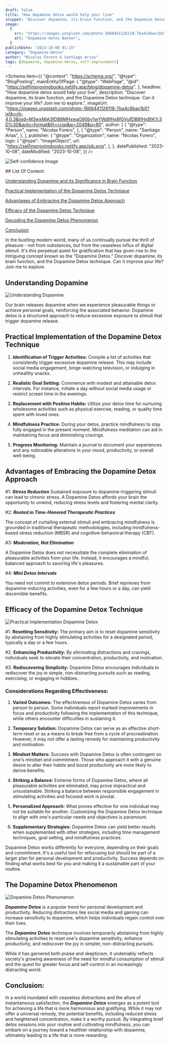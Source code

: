```yaml
---
draft: false
title: "How dopamine detox would help your live"
snippet: "Discover dopamine, its brain function, and the Dopamine Detox technique. Can it improve your life? Join me to explore."
image:
  {
    src: "https://images.unsplash.com/photo-1668441126118-7ba4c6bac1b5?ixlib=rb-4.0.3&ixid=M3wxMjA3fDB8MHxwaG90by1wYWdlfHx8fGVufDB8fHx8fA%3D%3D&auto=format&fit=crop&w=2049&q=80",
    alt: "Dopamine-detox Banner",
  }
publishDate: "2023-10-08 01:15"
category: "Dopamine-Detox"
author: "Nicolas Forero & Santiago Arias"
tags: [dopamine, dopamine-detox, self-improvement]
---
```



<Schema
  item={{
    "@context": "https://schema.org/",
    "@type": "BlogPosting",
    mainEntityOfPage: {
      "@type": "WebPage",
      "@id": "https://selfimprovingbooks.netlify.app/blog/dopamine-detox",
    },
    headline: "How dopamine detox would help your live",
    description:
      "Discover dopamine, its brain function, and the Dopamine Detox technique. Can it improve your life? Join me to explore.",
    imageUrl:
      "https://images.unsplash.com/photo-1668441126118-7ba4c6bac1b5?ixlib=rb-4.0.3&ixid=M3wxMjA3fDB8MHxwaG90by1wYWdlfHx8fGVufDB8fHx8fA%3D%3D&auto=format&fit=crop&w=2049&q=80",
    author: [
      {
        "@type": "Person",
        name: "Nicolas Forero",
      },
      {
        "@type": "Person",
        name: "Santiago Arias",
      },
    ],
    publisher: {
      "@type": "Organization",
      name: "Nicolas Forero",
      logo: {
        "@type": "ImageObject",
        url: "https://selfimprovingbooks.netlify.app/sib.png",
      },
    },
    datePublished: "2023-10-08",
    dateModified: "2023-10-08",
  }}
/>

<Image
  src="https://images.unsplash.com/photo-1668441126118-7ba4c6bac1b5?ixlib=rb-4.0.3&ixid=M3wxMjA3fDB8MHxwaG90by1wYWdlfHx8fGVufDB8fHx8fA%3D%3D&auto=format&fit=crop&w=2049&q=80"
  alt="Self-confidence Image"
  width={640}
  height={437}
  quality={100}
  loading="lazy"
  class="mb-5"
/>

<div
  class="sm:w-11/12 max-w-2xl sm:mx-auto my-10 bg-[--theme-surface-2] py-5 px-4 sm:pl-16 rounded-lg"
>
## List Of Content:

[<ins>Understanding Dopamine and its Significance in Brain Function</ins>](#understanding-dopamine-and-its-significance-in-brain-function)

[<ins>Practical Implementation of the Dopamine Detox Technique</ins>](#practical-implementation-of-the-dopamine-detox-technique)

[<ins>Advantages of Embracing the Dopamine Detox Approach</ins>](#advantages-of-embracing-the-dopamine-detox-approach)

[<ins>Efficacy of the Dopamine Detox Technique</ins>](#efficacy-of-the-dopamine-detox-technique)

[<ins>Decoding the Dopamine Detox Phenomenon</ins>](#decoding-the-dopamine-detox-phenomenon)

[<ins>Conclusion</ins>](#conclusion)

</div>

In the bustling modern world, many of us continually pursue the thrill of pleasure - not from substances, but from the ceaseless influx of digital stimuli. It's this perpetual quest for gratification that has given rise to the intriguing concept known as the "Dopamine Detox." Discover dopamine, its brain function, and the Dopamine Detox technique. Can it improve your life? Join me to explore.

## Understanding Dopamine

<Image
  src="https://cdn.pixabay.com/photo/2022/03/19/21/01/neurons-7079536_1280.jpg"
  alt="Understanding Dopamine"
  width={8000}
  height={4500}
  quality={100}
  loading="lazy"
  class="mb-5 rounded-[--theme-shape-radius]"
/>

Our brain releases dopamine when we experience pleasurable things or achieve personal goals, reinforcing the associated behavior. Dopamine detox is a structured approach to reduce excessive exposure to stimuli that trigger dopamine release.

## Practical Implementation of the Dopamine Detox Technique

<div class="ml-5">

1. **Identification of Trigger Activities:** Compile a list of activities that consistently trigger excessive dopamine release. This may include social media engagement, binge-watching television, or indulging in unhealthy snacks.

2. **Realistic Goal Setting:** Commence with modest and attainable detox intervals. For instance, initiate a day without social media usage or restrict screen time in the evenings.

3. **Replacement with Positive Habits:** Utilize your detox time for nurturing wholesome activities such as physical exercise, reading, or quality time spent with loved ones.

4. **Mindfulness Practice:** During your detox, practice mindfulness to stay fully engaged in the present moment. Mindfulness meditation can aid in maintaining focus and diminishing cravings.

5. **Progress Monitoring:** Maintain a journal to document your experiences and any noticeable alterations in your mood, productivity, or overall well-being.

</div>

## Advantages of Embracing the Dopamine Detox Approach

#1: **_Stress Reduction_**
Sustained exposure to dopamine-triggering stimuli can lead to chronic stress. A Dopamine Detox affords your brain the opportunity to unwind, reducing stress levels and fostering mental clarity.

#2: **_Rooted in Time-Honored Therapeutic Practices_**

The concept of curtailing external stimuli and embracing mindfulness is grounded in traditional therapeutic methodologies, including mindfulness-based stress reduction (MBSR) and cognitive-behavioral therapy (CBT).

#3: **_Moderation, Not Elimination_**

A Dopamine Detox does not necessitate the complete elimination of pleasurable activities from your life. Instead, it encourages a mindful, balanced approach to savoring life's pleasures.

#4: **_Mini Detox Intervals_**

You need not commit to extensive detox periods. Brief reprieves from dopamine-inducing activities, even for a few hours or a day, can yield discernible benefits.

## Efficacy of the Dopamine Detox Technique

<Image
  src="https://cdn.pixabay.com/photo/2015/01/12/10/45/man-597178_1280.jpg"
  alt="Practical Implementation Dopamine Detox"
  width={518}
  height={345}
  quality={100}
  loading="lazy"
  class="mb-5 rounded-[--theme-shape-radius]"
/>

#1. **Resetting Sensitivity:** The primary aim is to reset dopamine sensitivity by abstaining from highly stimulating activities for a designated period, typically a day or a few hours.

#2. **Enhancing Productivity:** By eliminating distractions and cravings, individuals seek to elevate their concentration, productivity, and motivation.

#3. **Rediscovering Simplicity:** Dopamine Detox encourages individuals to rediscover the joy in simple, non-distracting pursuits such as reading, exercising, or engaging in hobbies.

### Considerations Regarding Effectiveness:

<div class="ml-5">

1. **Varied Outcomes:** The effectiveness of Dopamine Detox varies from person to person. Some individuals report marked improvements in focus and productivity following the implementation of this technique, while others encounter difficulties in sustaining it.

2. **Temporary Solution:** Dopamine Detox can serve as an effective short-term reset or as a means to break free from a cycle of procrastination. However, it may not offer a lasting remedy for maintaining productivity and motivation.

3. **Mindset Matters:** Success with Dopamine Detox is often contingent on one's mindset and commitment. Those who approach it with a genuine desire to alter their habits and boost productivity are more likely to derive benefits.

4. **Striking a Balance:** Extreme forms of Dopamine Detox, where all pleasurable activities are eliminated, may prove impractical and unsustainable. Striking a balance between responsible engagement in stimulating activities and focused work is pivotal.

5. **Personalized Approach:** What proves effective for one individual may not be suitable for another. Customizing the Dopamine Detox technique to align with one's particular needs and objectives is paramount.

6. **Supplementary Strategies:** Dopamine Detox can yield better results when supplemented with other strategies, including time management techniques, goal setting, and mindfulness practices.

Dopamine Detox works differently for everyone, depending on their goals and commitment. It's a useful tool for refocusing but should be part of a larger plan for personal development and productivity. Success depends on finding what works best for you and making it a sustainable part of your routine.

</div>

## The Dopamine Detox Phenomenon

<Image
  src="https://images.pexels.com/photos/17483868/pexels-photo-17483868/free-photo-of-abstracto-tecnologia-investigacion-digital.jpeg?auto=compress&cs=tinysrgb&w=1260&h=750&dpr=1"
  alt="Dopamine Detox Phenomenon"
  width={7200}
  height={4050}
  quality={100}
  loading="lazy"
  class="mb-5 rounded-[--theme-shape-radius]"
/>

**_Dopamine Detox_** is a popular trend for personal development and productivity. Reducing distractions like social media and gaming can increase sensitivity to dopamine, which helps individuals regain control over their lives.

The **_Dopamine Detox_** technique involves temporarily abstaining from highly stimulating activities to reset one's dopamine sensitivity, enhance productivity, and rediscover the joy in simpler, non-distracting pursuits.

While it has garnered both praise and skepticism, it undeniably reflects society's growing awareness of the need for mindful consumption of stimuli and the quest for greater focus and self-control in an increasingly distracting world.

## Conclusion:

In a world inundated with ceaseless distractions and the allure of instantaneous satisfaction, the **_Dopamine Detox_** emerges as a potent tool for achieving a life that is more harmonious and gratifying. While it may not offer a universal remedy, the potential benefits, including reduced stress and heightened concentration, make it a worthy pursuit. By integrating brief detox sessions into your routine and cultivating mindfulness, you can embark on a journey toward a healthier relationship with dopamine, ultimately leading to a life that is more rewarding.
